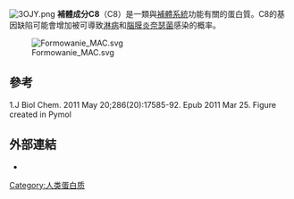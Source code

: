 [[File:3OJY.png|thumb]]
{{protein
| Name =補體成分8，伽馬多肽
| caption = 
| image = 
| width = 
| HGNCid = 1352
| Symbol = C8A
| AltSymbols = 
| EntrezGene = 731
| OMIM = 120950
| RefSeq = NM_000562
| UniProt = P07357
| PDB = 
| ECnumber = 
| Chromosome = 1
| Arm = p
| Band = 36.2
| LocusSupplementaryData = -22.1
}}
{{protein
| Name = complement component 8, beta polypeptide
| caption = 
| image = 
| width = 
| HGNCid = 1353
| Symbol = C8B
| AltSymbols = 
| EntrezGene = 732
| OMIM = 1209660
| RefSeq = NM_000066
| UniProt = P073o58
| PDB = 
| ECnumber = 
| Chromosome = 1
| Arm = p
| Band = 36.2
| LocusSupplementaryData = -22.1
}}
{{protein
| Name = complement component 8, gamma polypeptide
| caption = 
| image = 
| width = 
| HGNCid = 1354
| Symbol = C8G
| AltSymbols = 
| EntrezGene = 733
| OMIM = 120930
| RefSeq = NM_000606
| UniProt = P07360
| PDB = 
| ECnumber = 
| Chromosome = 9
| Arm = q
| Band = 34.3
| LocusSupplementaryData = 
}}
'''補體成分C8'''（C8）是一類與[[補體系統|補體系統]]功能有關的蛋白質。C8的基因缺陷可能會增加被可導致[[淋病|淋病]]和[[腦膜炎|腦膜炎]][[奈瑟菌屬|奈瑟菌]]感染的概率。

[[Image:Formowanie_MAC.svg|thumb]]

==參考==
1.J Biol Chem. 2011 May 20;286(20):17585-92. Epub 2011 Mar 25.   Figure created in Pymol

==外部連結==
* {{MeshName|Complement+C8}}

{{生物學小作品}}
{{Complement_System}}
[[Category:人类蛋白质|Category:人类蛋白质]]